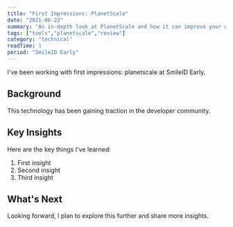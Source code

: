 ```yaml
---
title: "First Impressions: PlanetScale"
date: "2021-06-23"
summary: "An in-depth look at PlanetScale and how it can improve your workflow."
tags: ["tools","planetscale","review"]
category: "technical"
readTime: 1
period: "SmileID Early"
---
```


I've been working with first impressions: planetscale at SmileID Early.

## Background

This technology has been gaining traction in the developer community.

## Key Insights

Here are the key things I've learned:

1. First insight
2. Second insight
3. Third insight

## What's Next

Looking forward, I plan to explore this further and share more insights.

